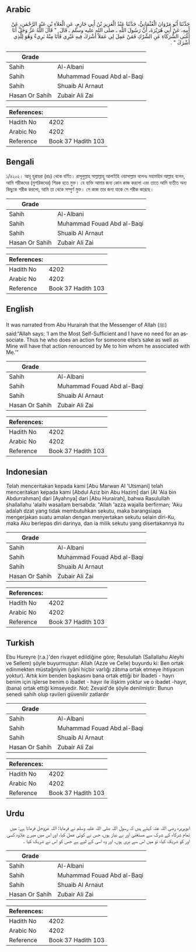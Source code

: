## Arabic


<div dir="rtl" lang="ar" style={{fontSize:'larger',backgroundColor:'#f8f9fa',padding:20}}>
حَدَّثَنَا أَبُو مَرْوَانَ الْعُثْمَانِيُّ، حَدَّثَنَا عَبْدُ الْعَزِيزِ بْنُ أَبِي حَازِمٍ، عَنِ الْعَلاَءِ بْنِ عَبْدِ الرَّحْمَنِ، عَنْ أَبِيهِ، عَنْ أَبِي هُرَيْرَةَ، أَنَّ رَسُولَ اللَّهِ ـ صلى الله عليه وسلم ـ قَالَ ‏ "‏ قَالَ اللَّهُ عَزَّ وَجَلَّ أَنَا أَغْنَى الشُّرَكَاءِ عَنِ الشِّرْكِ فَمَنْ عَمِلَ لِي عَمَلاً أَشْرَكَ فِيهِ غَيْرِي فَأَنَا مِنْهُ بَرِيءٌ وَهُوَ لِلَّذِي أَشْرَكَ ‏"‏ ‏.‏
</div>
<div style={{backgroundColor:'#f8f9fa',padding:20, marginBottom: 10}}><table> <thead> <tr> <th>Grade</th> <th></th> </tr> </thead> <tbody> <tr><td>Sahih</td><td>Al-Albani</td></tr><tr><td>Sahih</td><td>Muhammad Fouad Abd al-Baqi</td></tr><tr><td>Sahih</td><td>Shuaib Al Arnaut</td></tr><tr><td>Hasan Or Sahih</td><td>Zubair Ali Zai</td></tr></tbody></table><table> <thead> <tr> <th>References:</th> <th></th> </tr> </thead> <tbody><tr><td>Hadith No</td><td>4202</td></tr><tr><td>Arabic No</td><td>4202</td></tr><tr><td>Reference</td><td>Book 37 Hadith 103</td></tr></tbody></table></div>

## Bengali


<div dir="ltr" lang="bn" style={{fontSize:'larger',backgroundColor:'#f8f9fa',padding:20}}>
১/৪২০২। আবূ হুরায়রা (রাঃ) থেকে বর্ণিত। রাসূলুল্লাহ সাল্লাল্লাহু আলাইহি ওয়াসাল্লাম বলেনঃ মহামহিম আল্লাহ বলেন, আমি শরীকদের (মুশরিকদের) শিরক হতে মুক্ত। যে ব্যক্তি আমার জন্য কোন কাজ করলো এবং তাতে আমি ব্যতীত অন্য কিছুকে শরীক করলো, আমি তা থেকে সম্পুর্ণ মুক্ত। সে কাজ তার জন্য যাকে সে শরীক করেছে।
</div>
<div style={{backgroundColor:'#f8f9fa',padding:20, marginBottom: 10}}><table> <thead> <tr> <th>Grade</th> <th></th> </tr> </thead> <tbody> <tr><td>Sahih</td><td>Al-Albani</td></tr><tr><td>Sahih</td><td>Muhammad Fouad Abd al-Baqi</td></tr><tr><td>Sahih</td><td>Shuaib Al Arnaut</td></tr><tr><td>Hasan Or Sahih</td><td>Zubair Ali Zai</td></tr></tbody></table><table> <thead> <tr> <th>References:</th> <th></th> </tr> </thead> <tbody><tr><td>Hadith No</td><td>4202</td></tr><tr><td>Arabic No</td><td>4202</td></tr><tr><td>Reference</td><td>Book 37 Hadith 103</td></tr></tbody></table></div>

## English


<div dir="ltr" lang="en" style={{fontSize:'larger',backgroundColor:'#f8f9fa',padding:20}}>
It was narrated from Abu Hurairah that the Messenger of Allah (ﷺ) said:“Allah says: ‘I am the Most Self-Sufficient and I have no need for an associate. Thus he who does an action for someone else’s sake as well as Mine will have that action renounced by Me to him whom he associated with Me.’”
</div>
<div style={{backgroundColor:'#f8f9fa',padding:20, marginBottom: 10}}><table> <thead> <tr> <th>Grade</th> <th></th> </tr> </thead> <tbody> <tr><td>Sahih</td><td>Al-Albani</td></tr><tr><td>Sahih</td><td>Muhammad Fouad Abd al-Baqi</td></tr><tr><td>Sahih</td><td>Shuaib Al Arnaut</td></tr><tr><td>Hasan Or Sahih</td><td>Zubair Ali Zai</td></tr></tbody></table><table> <thead> <tr> <th>References:</th> <th></th> </tr> </thead> <tbody><tr><td>Hadith No</td><td>4202</td></tr><tr><td>Arabic No</td><td>4202</td></tr><tr><td>Reference</td><td>Book 37 Hadith 103</td></tr></tbody></table></div>

## Indonesian


<div dir="ltr" lang="id" style={{fontSize:'larger',backgroundColor:'#f8f9fa',padding:20}}>
Telah menceritakan kepada kami [Abu Marwan Al 'Utsmani] telah menceritakan kepada kami [Abdul Aziz bin Abu Hazim] dari [Al 'Ala bin Abdurrahman] dari [Ayahnya] dari [Abu Hurairah], bahwa Rasulullah shallallahu 'alaihi wasallam bersabda: "Allah 'azza wajalla berfirman; 'Aku adalah dzat yang tidak membutuhkan sekutu, maka barangsiapa mengerjakan suatu amalan dengan menyertakan sekutu selain diri-Ku, maka Aku berlepas diri darinya, dan ia milik sekutu yang disertakannya itu
</div>
<div style={{backgroundColor:'#f8f9fa',padding:20, marginBottom: 10}}><table> <thead> <tr> <th>Grade</th> <th></th> </tr> </thead> <tbody> <tr><td>Sahih</td><td>Al-Albani</td></tr><tr><td>Sahih</td><td>Muhammad Fouad Abd al-Baqi</td></tr><tr><td>Sahih</td><td>Shuaib Al Arnaut</td></tr><tr><td>Hasan Or Sahih</td><td>Zubair Ali Zai</td></tr></tbody></table><table> <thead> <tr> <th>References:</th> <th></th> </tr> </thead> <tbody><tr><td>Hadith No</td><td>4202</td></tr><tr><td>Arabic No</td><td>4202</td></tr><tr><td>Reference</td><td>Book 37 Hadith 103</td></tr></tbody></table></div>

## Turkish


<div dir="ltr" lang="tr" style={{fontSize:'larger',backgroundColor:'#f8f9fa',padding:20}}>
Ebu Hureyre (r.a.)'den rivayet edildiğine göre; Resulullah (Sallallahu Aleyhi ve Sellem) şöyle buyurmuştur: Allah (Azze ve Celle) buyurdu ki: Ben ortak edinmekten müstağniyim (yâni hiçbir varlığı zâtıma ortak etmeye ihtiyacım yoktur). Artık kim benden başkasını bana ortak ettiği bir İbadeti - hayrı benim için işlerse benim o ibadet - hayır ile ilişkim yoktur ve o ibadet -hayır, (bana) ortak ettiği kimseyedir. Not: Zevaid'de şöyle denilmiştir: Bunun senedi sahih olup ravileri güvenilir zatlardır
</div>
<div style={{backgroundColor:'#f8f9fa',padding:20, marginBottom: 10}}><table> <thead> <tr> <th>Grade</th> <th></th> </tr> </thead> <tbody> <tr><td>Sahih</td><td>Al-Albani</td></tr><tr><td>Sahih</td><td>Muhammad Fouad Abd al-Baqi</td></tr><tr><td>Sahih</td><td>Shuaib Al Arnaut</td></tr><tr><td>Hasan Or Sahih</td><td>Zubair Ali Zai</td></tr></tbody></table><table> <thead> <tr> <th>References:</th> <th></th> </tr> </thead> <tbody><tr><td>Hadith No</td><td>4202</td></tr><tr><td>Arabic No</td><td>4202</td></tr><tr><td>Reference</td><td>Book 37 Hadith 103</td></tr></tbody></table></div>

## Urdu


<div dir="rtl" lang="ur" style={{fontSize:'larger',backgroundColor:'#f8f9fa',padding:20}}>
ابوہریرہ رضی اللہ عنہ کہتے ہیں کہ رسول اللہ صلی اللہ علیہ وسلم نے فرمایا: اللہ عزوجل فرماتا ہے: میں تمام شرکاء کے شرک سے مستغنی اور بے نیاز ہوں، جس نے کوئی عمل کیا، اور اس میں میرے علاوہ کسی اور کو شریک کیا، تو میں اس سے بری ہوں، اور وہ اسی کے لیے ہے جس کو اس نے شریک کیا ۔
</div>
<div style={{backgroundColor:'#f8f9fa',padding:20, marginBottom: 10}}><table> <thead> <tr> <th>Grade</th> <th></th> </tr> </thead> <tbody> <tr><td>Sahih</td><td>Al-Albani</td></tr><tr><td>Sahih</td><td>Muhammad Fouad Abd al-Baqi</td></tr><tr><td>Sahih</td><td>Shuaib Al Arnaut</td></tr><tr><td>Hasan Or Sahih</td><td>Zubair Ali Zai</td></tr></tbody></table><table> <thead> <tr> <th>References:</th> <th></th> </tr> </thead> <tbody><tr><td>Hadith No</td><td>4202</td></tr><tr><td>Arabic No</td><td>4202</td></tr><tr><td>Reference</td><td>Book 37 Hadith 103</td></tr></tbody></table></div>